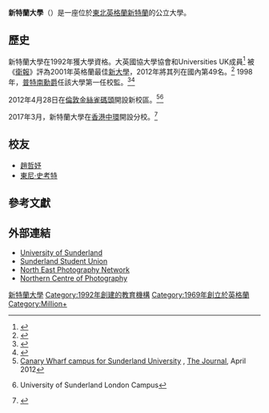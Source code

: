 {{NoteTA
|G1=UK Places
}}
{{Infobox University
| name = 新特蘭大學
| native_name = University of Sunderland
| native_name_lang = en
| image_name = University of Sunderland logo.svg
| caption =
| motto = ''Scientiam Dulce Hauriens''
| mottoeng = ''Sweetly absorbing knowledge''
| established = 1992年獲大學資格
| staff =
| chancellor = [[史蒂夫·克拉姆|史蒂夫·克拉姆]]
| vice_chancellor = Peter Fidler
| head_label =
| head =
| city = [[新特蘭|新特蘭]]
| state = [[泰恩-威爾郡|泰恩-威爾郡]]
| country = {{GBR}}
| campus =
| students = {{HESA student population|INSTID=0078}}（{{HESA year}}）<ref name="HESA citation">{{HESA citation}}</ref>
| undergrad = {{HESA undergraduate population|INSTID=0078}}（{{HESA year}}）<ref name="HESA citation"/>
| postgrad = {{HESA postgraduate population|INSTID=0078}}（{{HESA year}}）<ref name="HESA citation"/>
| former_names = Sunderland Technical College（1901-1969）<br />
Sunderland Polytechnic（1969-1992）
| colours = 旱金蓮色和深藍 {{color box|#FFA500}} {{color box|#00335B}}<ref name="academic_colours">[http://faq.sunderland.ac.uk/article.php?id=250htm Academic Colours] {{Wayback|url=http://faq.sunderland.ac.uk/article.php?id=250htm |date=20071217093032 }} Sunderland University Academic Dress</ref>
| type = [[公立大學|公立大學]]
| affiliations = [[現代大學聯合|現代大學聯合]]，[[大英國協大學協會|大英國協大學協會]]，[[Universities_UK|Universities UK]]，[[EQUIS|EQUIS]]
| website = {{url|http://www.sunderland.ac.uk}}
}}
'''新特蘭大學'''（{{lang-en|University of Sunderland}}）是一座位於[[東北英格蘭|東北英格蘭]][[新特蘭|新特蘭]]的公立大學。

==歷史==
新特蘭大學在1992年獲大學資格。大英國協大學協會和Universities UK成員<ref>{{cite web
| url = https://www.universitiesuk.ac.uk/about/Pages/member-institutions.aspx
| title = Our History
| work = The University
| accessdate = 2008-06-16
| publisher = University of Sunderland
| quote = 
| archive-date = 2016-05-28
| archive-url = https://web.archive.org/web/20160528224648/http://www.universitiesuk.ac.uk/about/Pages/member-institutions.aspx
| dead-url = no
}}</ref> 被《[[衛報|衛報]]》評為2001年英格蘭最佳[[新大學|新大學]]，2012年將其列在國內第49名。<ref>{{cite press release| publisher = ''The Guardian''| date = 2011-05-17| url = http://www.guardian.co.uk/education/table/2011/may/17/university-league-table-2012| title = Guardian League Table| accessdate = 2011-05-04| archive-date = 2013-07-13| archive-url = https://web.archive.org/web/20130713140445/http://www.guardian.co.uk/education/table/2011/may/17/university-league-table-2012| dead-url = no}}</ref> 1998年，[[普特南勳爵|普特南勳爵]]任該大學第一任校監。<ref name="lord_puttnam_1">
{{cite web
 |last        = Hale
 |first       = Dean
 |publisher   = University of Sunderland
 |date        = 2006-11-02
 |work        = AblogUS - University of Sunderland blog
 |url         = http://ablogus.sunderland.ac.uk/2006/11/lord_puttnam_to_step_down_as_c.html
 |title       = Lord Puttnam to step down as Chancellor
 |accessdate  = 2008-06-16
 |quote       = Lord Puttnam has been appointed to the post of Chancellor at the Open University, and will step down from his role of Chancellor at the University of Sunderland following the July 2007 awards ceremonies. When Lord Puttnam presides over his final degree ceremony in July 2007 it will mark ten years since his appointment as the University of Sunderland's first Chancellor.
 |deadurl     = yes
 |archiveurl  = https://web.archive.org/web/20080919072444/http://ablogus.sunderland.ac.uk/2006/11/lord_puttnam_to_step_down_as_c.html
 |archivedate = 2008-09-19
}}
</ref><ref name="lord_puttnam_2">{{cite press release
| publisher = [[Open_University|Open University]]
| date = 2006-10-03
| url = http://www3.open.ac.uk/media/fullstory.aspx?id=9556
| title = Lord Puttnam is appointed Chancellor of The Open University
| accessdate = 2006-10-08
| quote = Speaking about the appointment, Lord Puttnam said: "Having enjoyed an incredibly fruitful decade as Chancellor of the University of Sunderland, I'm delighted to have been offered the chance to make a similar contribution to the institution that most clearly mirrors my own academic journey."
| archive-date = 2006-10-04
| archive-url = https://web.archive.org/web/20061004120254/http://www3.open.ac.uk/media/fullstory.aspx?id=9556
| dead-url = no
}}</ref>

2012年4月28日在[[倫敦|倫敦]][[金絲雀碼頭|金絲雀碼頭]]開設新校區。<ref>[http://www.nebusiness.co.uk/business-news/latest-business-news/2012/04/26/canary-wharf-campus-for-sunderland-university-51140-30841399/ Canary Wharf campus for Sunderland University] {{Wayback|url=http://www.nebusiness.co.uk/business-news/latest-business-news/2012/04/26/canary-wharf-campus-for-sunderland-university-51140-30841399/ |date=20130502021307 }}, [[The_Journal_(newspaper)|The Journal]], April 2012</ref><ref>{{cite web |url=http://www.sunderland.ac.uk/londoncampus/ |title=存档副本 |accessdate=2012-05-23 |deadurl=yes |archiveurl=https://web.archive.org/web/20120521063656/http://www.sunderland.ac.uk/londoncampus/ |archivedate=2012-05-21 }} University of Sunderland London Campus</ref>

2017年3月，新特蘭大學在[[香港|香港]][[中環|中環]]開設分校。<ref>{{cite web |url=https://www.am730.com.hk/news/%E7%89%B9%E5%88%8A/dse%E4%B8%AD%E5%AD%B8%E6%96%87%E6%86%91%E8%80%83%E8%A9%A6%E6%94%BE%E6%A6%9C%E7%89%B9%E8%BC%AF%E6%96%B0%E7%89%B9%E8%98%AD%E5%A4%A7%E5%AD%B8%E9%A6%99%E6%B8%AF%E5%88%86%E6%A0%A1-dse%E8%8B%B1%E6%96%873%E7%B4%9A%E5%8F%AF%E8%B1%81%E5%85%8D%E8%8B%B1%E6%96%87%E5%85%A5%E5%AD%B8%E8%A9%A6-133093 |title={DSE中學文憑考試放榜特輯}新特蘭大學香港分校 DSE英文3級可豁免英文入學試 |publisher=am730 |date=2018-07-11 |access-date=2021-03-07 }}</ref>

==校友==
* [[趙哲妤|趙哲妤]]
* [[東尼·史考特|東尼·史考特]]

==參考文獻==
{{Reflist|35em}}

==外部連結==
{{Commonscat|University of Sunderland}}
*[http://www.sunderland.ac.uk/ University of Sunderland] {{Wayback|url=http://www.sunderland.ac.uk/ |date=20131102182937 }}
*[http://www.sunderlandsu.co.uk/ Sunderland Student Union] {{Wayback|url=http://www.sunderlandsu.co.uk/ |date=20131102183811 }}
*[http://www.northeastphoto.net North East Photography Network] {{Wayback|url=http://www.northeastphoto.net/ |date=20200222222137 }}
*[http://www.photography-at-sunderland.co.uk Northern Centre of Photography] {{Wayback|url=http://www.photography-at-sunderland.co.uk/ |date=20190910002230 }}

{{Universities in the United Kingdom}}
{{DEFAULTSORT:Sunderland, University Of}}
[[Category:新特蘭大學|]]
[[Category:1992年創建的教育機構|Category:1992年創建的教育機構]]
[[Category:1969年創立於英格蘭|Category:1969年創立於英格蘭]]
[[Category:Million+|Category:Million+]]